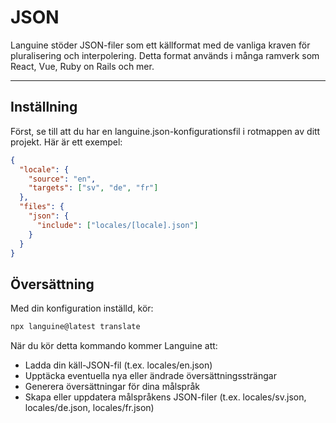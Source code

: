 # JSON

Languine stöder JSON-filer som ett källformat med de vanliga kraven för pluralisering och interpolering. Detta format används i många ramverk som React, Vue, Ruby on Rails och mer.


---


## Inställning

Först, se till att du har en languine.json-konfigurationsfil i rotmappen av ditt projekt. Här är ett exempel:

```json
{
  "locale": {
    "source": "en",
    "targets": ["sv", "de", "fr"]
  },
  "files": {
    "json": {
      "include": ["locales/[locale].json"]
    }
  }
}

```

## Översättning

Med din konfiguration inställd, kör:

```bash
npx languine@latest translate
```

När du kör detta kommando kommer Languine att:

- Ladda din käll-JSON-fil (t.ex. locales/en.json)
- Upptäcka eventuella nya eller ändrade översättningssträngar
- Generera översättningar för dina målspråk
- Skapa eller uppdatera målspråkens JSON-filer (t.ex. locales/sv.json, locales/de.json, locales/fr.json)
